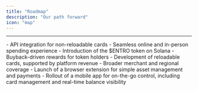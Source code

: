 ```yaml
---
title: "Roadmap"
description: "Our path forward"
icon: "map"
---
```


---

<Steps>
  <Step title="Initial Launch">
    - API integration for non-reloadable cards
    - Seamless online and in-person spending experience
    - Introduction of the $ENTRO token on Solana
    - Buyback-driven rewards for token holders
  </Step>

  <Step title="Expansion Phase">
    - Development of reloadable cards, supported by platform revenue
    - Broader merchant and regional coverage
  </Step>

  <Step title="Ecosystem Growth">
    - Launch of a browser extension for simple asset management and payments
    - Rollout of a mobile app for on-the-go control, including card management and real-time balance visibility
  </Step>
</Steps>
